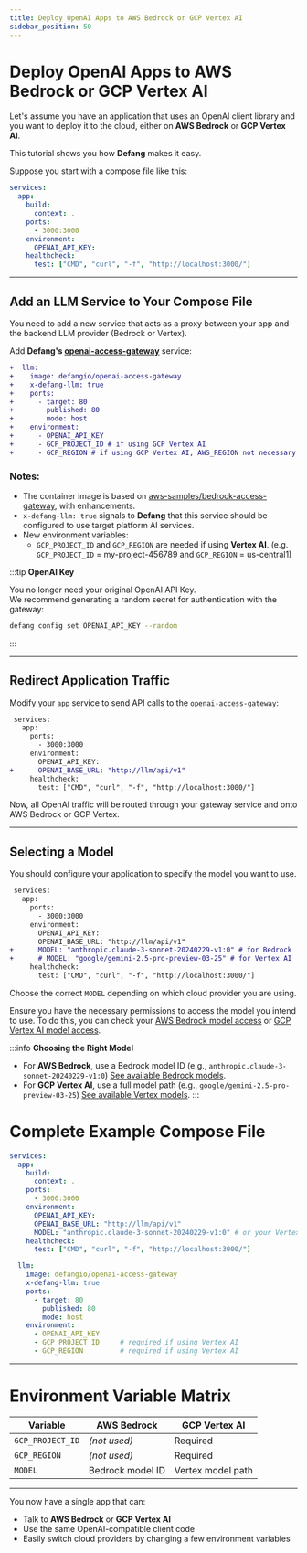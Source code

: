 ```yaml
---
title: Deploy OpenAI Apps to AWS Bedrock or GCP Vertex AI
sidebar_position: 50
---
```


# Deploy OpenAI Apps to AWS Bedrock or GCP Vertex AI

Let's assume you have an application that uses an OpenAI client library and you want to deploy it to the cloud, either on **AWS Bedrock** or **GCP Vertex AI**.

This tutorial shows you how **Defang** makes it easy.

Suppose you start with a compose file like this:

```yaml
services:
  app:
    build:
      context: .
    ports:
      - 3000:3000
    environment:
      OPENAI_API_KEY:
    healthcheck:
      test: ["CMD", "curl", "-f", "http://localhost:3000/"]
```

---

## Add an LLM Service to Your Compose File

You need to add a new service that acts as a proxy between your app and the backend LLM provider (Bedrock or Vertex).

Add **Defang's [openai-access-gateway](https://github.com/DefangLabs/openai-access-gateway)** service:

```diff
+  llm:
+    image: defangio/openai-access-gateway
+    x-defang-llm: true
+    ports:
+      - target: 80
+        published: 80
+        mode: host
+    environment:
+      - OPENAI_API_KEY
+      - GCP_PROJECT_ID # if using GCP Vertex AI
+      - GCP_REGION # if using GCP Vertex AI, AWS_REGION not necessary for Bedrock
```

### Notes:

- The container image is based on [aws-samples/bedrock-access-gateway](https://github.com/aws-samples/bedrock-access-gateway), with enhancements.
- `x-defang-llm: true` signals to **Defang** that this service should be configured to use target platform AI services.
- New environment variables:
  - `GCP_PROJECT_ID` and `GCP_REGION` are needed if using **Vertex AI**. (e.g.` GCP_PROJECT_ID` = my-project-456789 and `GCP_REGION` = us-central1)

:::tip
**OpenAI Key**

You no longer need your original OpenAI API Key.  
We recommend generating a random secret for authentication with the gateway:

```bash
defang config set OPENAI_API_KEY --random
```
:::

---

## Redirect Application Traffic

Modify your `app` service to send API calls to the `openai-access-gateway`:

```diff
 services:
   app:
     ports:
       - 3000:3000
     environment:
       OPENAI_API_KEY:
+      OPENAI_BASE_URL: "http://llm/api/v1"
     healthcheck:
       test: ["CMD", "curl", "-f", "http://localhost:3000/"]
```

Now, all OpenAI traffic will be routed through your gateway service and onto AWS Bedrock or GCP Vertex.

---

## Selecting a Model

You should configure your application to specify the model you want to use.

```diff
 services:
   app:
     ports:
       - 3000:3000
     environment:
       OPENAI_API_KEY:
       OPENAI_BASE_URL: "http://llm/api/v1"
+      MODEL: "anthropic.claude-3-sonnet-20240229-v1:0" # for Bedrock
+      # MODEL: "google/gemini-2.5-pro-preview-03-25" # for Vertex AI
     healthcheck:
       test: ["CMD", "curl", "-f", "http://localhost:3000/"]
```

Choose the correct `MODEL` depending on which cloud provider you are using.

Ensure you have the necessary permissions to access the model you intend to use. 
To do this, you can check your [AWS Bedrock model access](https://docs.aws.amazon.com/bedrock/latest/userguide/model-access-modify.html) or [GCP Vertex AI model access](https://cloud.google.com/vertex-ai/generative-ai/docs/control-model-access).

:::info
**Choosing the Right Model**

- For **AWS Bedrock**, use a Bedrock model ID (e.g., `anthropic.claude-3-sonnet-20240229-v1:0`) [See available Bedrock models](https://docs.aws.amazon.com/bedrock/latest/userguide/models-supported.html).
- For **GCP Vertex AI**, use a full model path (e.g., `google/gemini-2.5-pro-preview-03-25`) [See available Vertex models](https://cloud.google.com/vertex-ai/generative-ai/docs/multimodal/call-vertex-using-openai-library#client-setup).
:::

# Complete Example Compose File

```yaml
services:
  app:
    build:
      context: .
    ports:
      - 3000:3000
    environment:
      OPENAI_API_KEY:
      OPENAI_BASE_URL: "http://llm/api/v1"
      MODEL: "anthropic.claude-3-sonnet-20240229-v1:0" # or your Vertex AI model path
    healthcheck:
      test: ["CMD", "curl", "-f", "http://localhost:3000/"]

  llm:
    image: defangio/openai-access-gateway
    x-defang-llm: true
    ports:
      - target: 80
        published: 80
        mode: host
    environment:
      - OPENAI_API_KEY
      - GCP_PROJECT_ID     # required if using Vertex AI
      - GCP_REGION         # required if using Vertex AI
```

---

# Environment Variable Matrix

| Variable           | AWS Bedrock | GCP Vertex AI |
|--------------------|-------------|---------------|
| `GCP_PROJECT_ID`    | _(not used)_| Required      |
| `GCP_REGION`        | _(not used)_| Required      |
| `MODEL`             | Bedrock model ID | Vertex model path |

---

You now have a single app that can:

- Talk to **AWS Bedrock** or **GCP Vertex AI**
- Use the same OpenAI-compatible client code
- Easily switch cloud providers by changing a few environment variables
